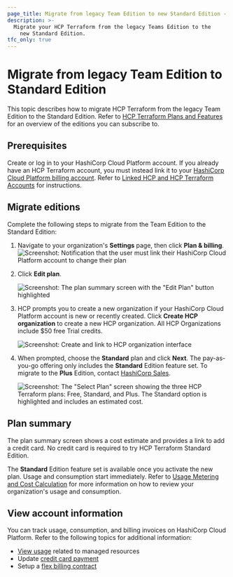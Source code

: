 ```yaml
---
page_title: Migrate from legacy Team Edition to new Standard Edition - Plans and Features - HCP Terraform
description: >-
  Migrate your HCP Terraform from the legacy Teams Edition to the 
    new Standard Edition.
tfc_only: true
---
```


# Migrate from legacy Team Edition to Standard Edition

This topic describes how to migrate HCP Terraform from the legacy Team Edition to the Standard Edition. Refer to [HCP Terraform Plans and Features](/terraform/cloud-docs/overview) for an overview of the editions you can subscribe to. 

## Prerequisites

Create or log in to your HashiCorp Cloud Platform account. If you already have an HCP Terraform account, you must instead link it to your [HashiCorp Cloud Platform billing account](/hcp/docs/hcp/admin/billing). Refer to [Linked HCP and HCP Terraform Accounts](/terraform/cloud-docs/users-teams-organizations/users#linked-hcp-and-hcp-terraform-accounts) for instructions.  

## Migrate editions

Complete the following steps to migrate from the Team Edition to the Standard Edition:

1. Navigate to your organization's **Settings** page, then click **Plan & billing**.
    ![Screenshot: Notification that the user must link their HashiCorp Cloud Platform account to change their plan](/img/docs/tfc-pnb-link-hcp.png)

1. Click **Edit plan**.

    ![Screenshot: The plan summary screen with the "Edit Plan" button highlighted](/img/docs/tfc-edit-plan.png)

1. HCP prompts you to create a new organization if your HashiCorp Cloud Platform account is new or recently created. Click **Create HCP organization** to create a new HCP organization. All HCP Organizations include $50 free Trial credits.  

    ![Screenshot: Create and link to HCP organization interface](/img/docs/tfc-create-hcp-org.png)

1. When prompted, choose the **Standard** plan and click **Next**. The pay-as-you-go offering only includes the **Standard** Edition feature set. To migrate to the **Plus** Edition, contact [HashiCorp Sales](https://www.hashicorp.com/contact-sales).

    ![Screenshot: The "Select Plan" screen showing the three HCP Terraform plans: Free, Standard, and Plus. The Standard option is highlighted and includes an estimated cost.](/img/docs/tfc-edit-plan-standard.png)

## Plan summary

The plan summary screen shows a cost estimate and provides a link to add a credit card. No credit card is required to try HCP Terraform Standard Edition.

The **Standard** Edition feature set is available once you activate the new plan. Usage and consumption start immediately. Refer to [Usage Metering and Cost Calculation](/hcp/docs/hcp/admin/billing/flex-billing#usage-metering-and-cost-calculation) for more information on how to review your organization's usage and consumption.

## View account information

You can track usage, consumption, and billing invoices on HashiCorp Cloud Platform. Refer to the following topics for additional information:

- [View usage](/hcp/docs/hcp/admin/billing#hcp-usage) related to managed resources
- Update [credit card payment](/hcp/docs/hcp/admin/billing/payment)
- Setup a [flex billing contract](/hcp/docs/hcp/admin/billing/payment#set-up-an-entitlement-or-hashicorp-flextm-billing-contract)

